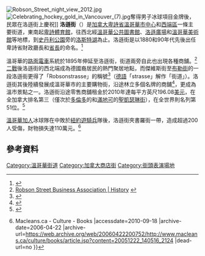 [[File:Robson_Street_night_view_2012.jpg|thumb]]
[[File:Celebrating_hockey_gold_in_Vancouver_(7).jpg|thumb]]奪得男子冰球項目金牌後，民眾在洛遜街上慶祝]]
'''洛遜街'''（{{lang-en|Robson Street}}）是[[加拿大|加拿大]][[卑詩省|卑詩省]][[溫哥華|溫哥華]][[溫哥華市中心|市中心]]和[[西端區_(溫哥華)|西端區]]一條主要街道，東南起[[卑詩體育館|卑詩體育館]]，往西北經[[溫哥華公共圖書館|溫哥華公共圖書館]]、[[洛遜廣場|洛遜廣場]]和[[溫哥華美術館|溫哥華美術館]]等地標，到[[史丹利公園|史丹利公園]]旁的[[洛斯特湖|洛斯特湖]]為止。洛遜街是以1880和90年代先後出任卑詩省財政廳長和[[不列顛哥倫比亞省省長|省長]]的{{le|約翰·洛遜 (政治家)|John Robson (politician)|約翰·洛遜}}命名。<ref name="Walker">{{Cite book| last = Walker | first = Elizabeth | authorlink =   | coauthors =   | title = Street Names of Vancouver | publisher = Vancouver Historical Society | date = 1999 | location =   | pages = 106  | url =   | doi =   | id =   | isbn = 0-9692378-7-1}}</ref>

溫哥華的[[路面電車|路面電車]]系統於1895年伸延至洛遜街，街道兩旁自此也出現各種商舖。<ref>[http://www.robsonstreet.ca/history/ Robson Street Business Association | History] {{webarchive|url=https://web.archive.org/web/20070610170028/http://www.robsonstreet.ca/history/ |date=2007-06-10 }}</ref>[[二戰|二戰]]後洛遜街的西北端成為德國裔居民的熱門聚居地點，而傑維斯街至[[布勒街|布勒街]]的一段洛遜街更得了「Robsonstrasse」的稱號<ref>{{Cite book| last = City of Vancouver | first = | authorlink =   | coauthors =   | title = West End Commercial Areas Policy Plan | publisher =  | date = 1986 | location =   | pages = 7  | url = http://vancouver.ca/commsvcs/guidelines/W006.pdf  | doi =   | id =   | isbn = }}</ref>（[[德語|德語]]「strasse」解作「街道」）。洛遜街其後陸續發展成溫哥華市的主要購物街，沿途林立多個名牌的商舖<ref>{{cite news | title = Vancouver's retail rates among world's top five | work = 《[[溫哥華太陽報|溫哥華太陽報]]》 | publisher =  | date = 2006-02-06 | url = http://www.canada.com/vancouversun/news/story.html?id=447af12f-73fc-4618-af2a-c547bb46f71e&k=83599 | accessdate = 2010-09-18 | archive-date = 2016-03-04 | archive-url = https://web.archive.org/web/20160304051702/http://www.canada.com/vancouversun/news/story.html?id=447af12f-73fc-4618-af2a-c547bb46f71e&k=83599 | dead-url = no }}</ref>，更成為溫市景點之一。洛遜街沿途零售商舖租金於2010年達每平方英尺196.08[[美元|美元]]，在全加拿大排名第三（僅次於[[多倫多|多倫多]]的{{le|布洛街|Bloor Street}}和[[滿地可|滿地可]]的[[聖凱瑟琳街|聖凱瑟琳街]]），在全世界則名列第51位。<ref>{{cite news | title = Toronto, Montreal retail real estate the most expensive in Canada | work = 《金融郵報》 | publisher =  | date = 2010-06-08 | url = http://www.ottawacitizen.com/sports/Toronto+Montreal+retail+real+estate+most+expensive+Canada/3125020/story.html | accessdate = 2010-09-18 | deadurl = yes | archiveurl = https://web.archive.org/web/20100611144734/http://www.ottawacitizen.com/sports/Toronto+Montreal+retail+real+estate+most+expensive+Canada/3125020/story.html | archivedate = 2010-06-11 }}</ref>

[[溫哥華加人|溫哥華加人]]冰球隊在{{le|1994年史丹利杯決賽|1994 Stanley Cup Finals}}中敗於[[紐約遊騎兵|紐約遊騎兵]]隊後，洛遜街夾書羅街一帶{{le|1994年溫哥華史丹利杯騷亂|1994 Vancouver Stanley Cup riot|爆發了騷亂}}，造成超過200人受傷，財物損失達110萬元。<ref>{{Cite web |url=http://www.macleans.ca/culture/books/article.jsp?content=20051222_140516_2124 |title=4 Canadian sports riots {{!}} Macleans.ca - Culture - Books |accessdate=2010-09-18 |archive-date=2006-04-22 |archive-url=https://web.archive.org/web/20060422200752/http://www.macleans.ca/culture/books/article.jsp?content=20051222_140516_2124 |dead-url=no }}</ref>

==參考資料==
{{reflist|2}}

[[Category:溫哥華街道|Category:溫哥華街道]]
[[Category:加拿大商店街|Category:加拿大商店街]]
[[Category:街頭表演場地|Category:街頭表演場地]]